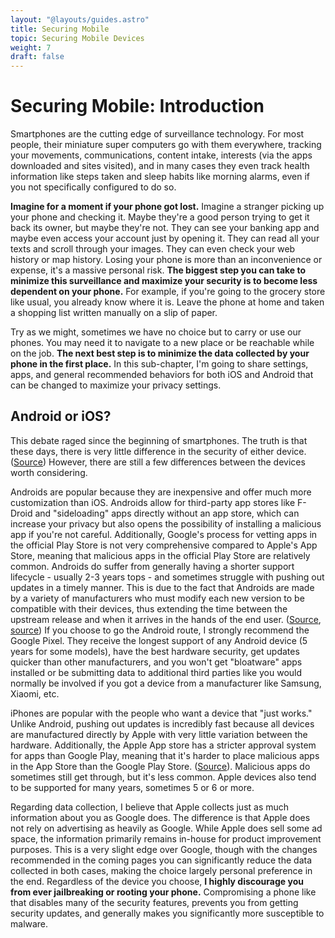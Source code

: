 ```yaml
---
layout: "@layouts/guides.astro"
title: Securing Mobile
topic: Securing Mobile Devices
weight: 7
draft: false
---
```


# Securing Mobile: Introduction

Smartphones are the cutting edge of surveillance technology. For most people, their miniature super computers go with them everywhere, tracking your movements, communications, content intake, interests (via the apps downloaded and sites visited), and in many cases they even track health information like steps taken and sleep habits like morning alarms, even if you not specifically configured to do so.

**Imagine for a moment if your phone got lost.** Imagine a stranger picking up your phone and checking it. Maybe they're a good person trying to get it back its owner, but maybe they're not. They can see your banking app and maybe even access your account just by opening it. They can read all your texts and scroll through your images. They can even check your web history or map history. Losing your phone is more than an inconvenience or expense, it's a massive personal risk. **The biggest step you can take to minimize this surveillance and maximize your security is to become less dependent on your phone.** For example, if you're going to the grocery store like usual, you already know where it is. Leave the phone at home and taken a shopping list written manually on a slip of paper.

Try as we might, sometimes we have no choice but to carry or use our phones. You may need it to navigate to a new place or be reachable while on the job. **The next best step is to minimize the data collected by your phone in the first place.** In this sub-chapter, I'm going to share settings, apps, and general recommended behaviors for both iOS and Android that can be changed to maximize your privacy settings.

## Android or iOS?

This debate raged since the beginning of smartphones. The truth is that these days, there is very little difference in the security of either device. ([Source](https://www.wired.com/story/android-zero-day-more-than-ios-zerodium/)) However, there are still a few differences between the devices worth considering.

Androids are popular because they are inexpensive and offer much more customization than iOS. Androids allow for third-party app stores like F-Droid and "sideloading" apps directly without an app store, which can increase your privacy but also opens the possibility of installing a malicious app if you're not careful. Additionally, Google's process for vetting apps in the official Play Store is not very comprehensive compared to Apple's App Store, meaning that malicious apps in the official Play Store are relatively common. Androids do suffer from generally having a shorter support lifecycle - usually 2-3 years tops - and sometimes struggle with pushing out updates in a timely manner. This is due to the fact that Androids are made by a variety of manufacturers who must modify each new version to be compatible with their devices, thus extending the time between the upstream release and when it arrives in the hands of the end user. ([Source](https://www.tomsguide.com/us/old-phones-unsafe,news-24846), [source](https://9to5google.com/2023/01/18/android-13-device-distribution/)) If you choose to go the Android route, I strongly recommend the Google Pixel. They receive the longest support of any Android device (5 years for some models), have the best hardware security, get updates quicker than other manufacturers, and you won't get "bloatware" apps installed or be submitting data to additional third parties like you would normally be involved if you got a device from a manufacturer like Samsung, Xiaomi, etc.

iPhones are popular with the people who want a device that "just works." Unlike Android, pushing out updates is incredibly fast because all devices are manufactured directly by Apple with very little variation between the hardware. Additionally, the Apple App store has a stricter approval system for apps than Google Play, meaning that it's harder to place malicious apps in the App Store than the Google Play Store. ([Source](https://nordvpn.com/blog/ios-vs-android-security/)). Malicious apps do sometimes still get through, but it's less common. Apple devices also tend to be supported for many years, sometimes 5 or 6 or more.

Regarding data collection, I believe that Apple collects just as much information about you as Google does. The difference is that Apple does not rely on advertising as heavily as Google. While Apple does sell some ad space, the information primarily remains in-house for product improvement purposes. This is a very slight edge over Google, though with the changes recommended in the coming pages you can significantly reduce the data collected in both cases, making the choice largely personal preference in the end. Regardless of the device you choose, **I highly discourage you from ever jailbreaking or rooting your phone.** Compromising a phone like that disables many of the security features, prevents you from getting security updates, and generally makes you significantly more susceptible to malware.
